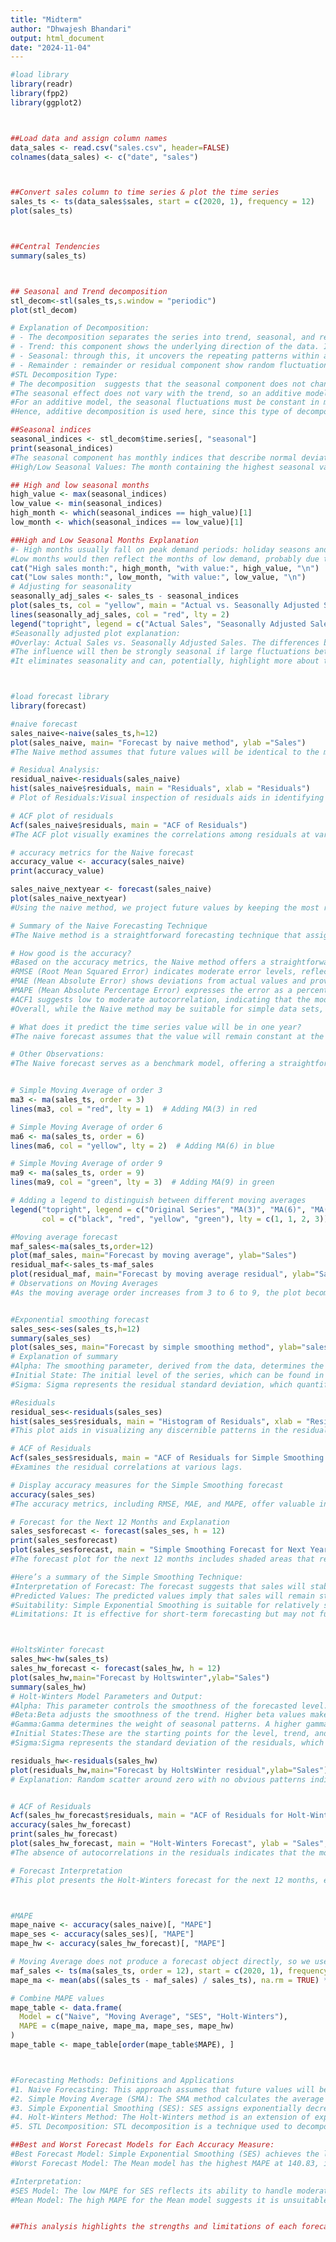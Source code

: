 ```yaml
---
title: "Midterm"
author: "Dhwajesh Bhandari"
output: html_document
date: "2024-11-04"
---
```


```r
#load library
library(readr)
library(fpp2)
library(ggplot2)



##Load data and assign column names
data_sales <- read.csv("sales.csv", header=FALSE)
colnames(data_sales) <- c("date", "sales")



##Convert sales column to time series & plot the time series
sales_ts <- ts(data_sales$sales, start = c(2020, 1), frequency = 12)
plot(sales_ts)



##Central Tendencies
summary(sales_ts)



## Seasonal and Trend decomposition
stl_decom<-stl(sales_ts,s.window = "periodic")
plot(stl_decom)

# Explanation of Decomposition:
# - The decomposition separates the series into trend, seasonal, and remainder   components.
# - Trend: this component shows the underlying direction of the data. It is upwards and slightly dips after reaching its peak in 2023.
# - Seasonal: through this, it uncovers the repeating patterns within a period.
# - Remainder : remainder or residual component show random fluctuations that aren't explained by trend nor by seasonality.
#STL Decomposition Type:
# The decomposition  suggests that the seasonal component does not change over the series.
#The seasonal effect does not vary with the trend, so an additive model should work.
#For an additive model, the seasonal fluctuations must be constant in magnitude, which fits well with the described behavior of a stable seasonal pattern here.
#Hence, additive decomposition is used here, since this type of decomposition correctly models the seasonal pattern in this data

##Seasonal indices
seasonal_indices <- stl_decom$time.series[, "seasonal"]
print(seasonal_indices)
#The seasonal component has monthly indices that describe normal deviations from the trend each month.
#High/Low Seasonal Values: The month containing the highest seasonal value identifies the peak in sales, while the low identifies a drop in sales.

## High and low seasonal months
high_value <- max(seasonal_indices)
low_value <- min(seasonal_indices)
high_month <- which(seasonal_indices == high_value)[1]
low_month <- which(seasonal_indices == low_value)[1]

##High and Low Seasonal Months Explanation
#- High months usually fall on peak demand periods: holiday seasons and end-of-year sales are two obvious examples.
#Low months would then reflect the months of low demand, probably due to low seasonal activities or market factors.
cat("High sales month:", high_month, "with value:", high_value, "\n")
cat("Low sales month:", low_month, "with value:", low_value, "\n")
# Adjusting for seasonality
seasonally_adj_sales <- sales_ts - seasonal_indices
plot(sales_ts, col = "yellow", main = "Actual vs. Seasonally Adjusted Sales")
lines(seasonally_adj_sales, col = "red", lty = 2)
legend("topright", legend = c("Actual Sales", "Seasonally Adjusted Sales"), col = c("yellow", "red"), lty = c(1, 2))
#Seasonally adjusted plot explanation:
#Overlay: Actual Sales vs. Seasonally Adjusted Sales. The differences between the two series show the impact of seasonality.
#The influence will then be strongly seasonal if large fluctuations between the actual and seasonally adjusted series take place.
#It eliminates seasonality and can, potentially, highlight more about the trend and irregular variation that may be useful for prediction.



#load forecast library
library(forecast)

#naive forecast
sales_naive<-naive(sales_ts,h=12)
plot(sales_naive, main= "Forecast by naive method", ylab ="Sales")
#The Naive method assumes that future values will be identical to the most recent observed value. It serves as a simple benchmark, providing a straightforward approach to forecasting with minimal calculations. It is particularly useful for data exhibiting random walks or non-trending time series.

# Residual Analysis:
residual_naive<-residuals(sales_naive)
hist(sales_naive$residuals, main = "Residuals", xlab = "Residuals")
# Plot of Residuals:Visual inspection of residuals aids in identifying any unexplained systematic patterns in the data. A random scatter around zero without discernible patterns suggests that the Naive model has successfully captured the underlying structure in the data.

# ACF plot of residuals
Acf(sales_naive$residuals, main = "ACF of Residuals")
#The ACF plot visually examines the correlations among residuals at various lags. A lack of significant autocorrelations suggests that the residuals are uncorrelated, implying a good fit for the model.

# accuracy metrics for the Naive forecast
accuracy_value <- accuracy(sales_naive)
print(accuracy_value)

sales_naive_nextyear <- forecast(sales_naive)
plot(sales_naive_nextyear)
#Using the naive method, we project future values by keeping the most recent observed value as the prediction for each subsequent time point.

# Summary of the Naive Forecasting Technique
#The Naive method is a straightforward forecasting technique that assigns each future value the same as the most recent observed value. It serves as a fundamental benchmark, especially useful for time series data lacking significant trends or seasonal patterns.

# How good is the accuracy?
#Based on the accuracy metrics, the Naive method offers a straightforward forecast, but its accuracy may not be the best for data with patterns.
#RMSE (Root Mean Squared Error) indicates moderate error levels, reflecting the average size of the forecast error.
#MAE (Mean Absolute Error) shows deviations from actual values and provides a more straightforward measure of absolute forecast error.
#MAPE (Mean Absolute Percentage Error) expresses the error as a percentage, making it easier to understand relative forecast accuracy.
#ACF1 suggests low to moderate autocorrelation, indicating that the model does not systematically under- or over-forecast.
#Overall, while the Naive method may be suitable for simple data sets, it might not be the most accurate choice for data with patterns or complex relationships.

# What does it predict the time series value will be in one year?
#The naive forecast assumes that the value will remain constant at the last observed sales figure for the next 12 months. Consequently, it projects a stable, flat forecast line for the upcoming year, assuming no changes or trends in the data.

# Other Observations:
#The Naive forecast serves as a benchmark model, offering a straightforward prediction that can be used to compare against more sophisticated models. Although it provides a reliable prediction, the Naive approach may not adequately capture underlying trends or seasonal patterns, resulting in higher forecast errors if these patterns exist in the data.


# Simple Moving Average of order 3
ma3 <- ma(sales_ts, order = 3)
lines(ma3, col = "red", lty = 1)  # Adding MA(3) in red

# Simple Moving Average of order 6
ma6 <- ma(sales_ts, order = 6)
lines(ma6, col = "yellow", lty = 2)  # Adding MA(6) in blue

# Simple Moving Average of order 9
ma9 <- ma(sales_ts, order = 9)
lines(ma9, col = "green", lty = 3)  # Adding MA(9) in green

# Adding a legend to distinguish between different moving averages
legend("topright", legend = c("Original Series", "MA(3)", "MA(6)", "MA(9)"),
       col = c("black", "red", "yellow", "green"), lty = c(1, 1, 2, 3))

#Moving average forecast
maf_sales<-ma(sales_ts,order=12)
plot(maf_sales, main="Forecast by moving average", ylab="Sales")
residual_maf<-sales_ts-maf_sales
plot(residual_maf, main="Forecast by moving average residual", ylab="Sales")
# Observations on Moving Averages
#As the moving average order increases from 3 to 6 to 9, the plot becomes progressively smoother. Lower-order moving averages (e.g., MA(3)) are more sensitive to short-term fluctuations, while higher orders (e.g., MA(9)) focus on the overall trend. However, higher-order moving averages reduce noise but introduce a lag effect, making the trend more prominent but slower to respond to recent changes. This progression demonstrates how moving averages effectively visualize both short-term variations and long-term trends, depending on the chosen order.


#Exponential smoothing forecast
sales_ses<-ses(sales_ts,h=12)
summary(sales_ses)
plot(sales_ses, main="Forecast by simple smoothing method", ylab="sales")
# Explanation of summary
#Alpha: The smoothing parameter, derived from the data, determines the weight given to recent values in the forecast. In this case, alpha is set to 0.4319, indicating a moderate level of responsiveness to recent data points.
#Initial State: The initial level of the series, which can be found in the summary output, serves as the starting point for the forecast. It provides a base level from which the forecast will be generated.
#Sigma: Sigma represents the residual standard deviation, which quantifies the forecast uncertainty. A lower sigma indicates a higher level of reliability in the forecast.

#Residuals
residual_ses<-residuals(sales_ses)
hist(sales_ses$residuals, main = "Histogram of Residuals", xlab = "Residuals")
#This plot aids in visualizing any discernible patterns in the residuals. A random scatter around zero suggests that the model has effectively captured most of the patterns in the data, while systematic patterns indicate that the model might be missing some underlying trends.

# ACF of Residuals
Acf(sales_ses$residuals, main = "ACF of Residuals for Simple Smoothing Forecast")
#Examines the residual correlations at various lags. 

# Display accuracy measures for the Simple Smoothing forecast
accuracy(sales_ses)
#The accuracy metrics, including RMSE, MAE, and MAPE, offer valuable insights into the model’s precision. Moderate values for RMSE and MAE indicate a reasonable fit, although further improvement may be achievable by incorporating trend-accounting models. Additionally, a low ACF1 value suggests minimal autocorrelation in the residuals, which further supports the model’s adequacy.

# Forecast for the Next 12 Months and Explanation
sales_sesforecast <- forecast(sales_ses, h = 12)
print(sales_sesforecast)
plot(sales_sesforecast, main = "Simple Smoothing Forecast for Next Year")
#The forecast plot for the next 12 months includes shaded areas that represent 80% and 95% confidence intervals. These intervals indicate the range within which future values are expected, reflecting the forecast uncertainty.

#Here’s a summary of the Simple Smoothing Technique:
#Interpretation of Forecast: The forecast suggests that sales will stabilize around the last observed level, with only minor fluctuations.
#Predicted Values: The predicted values imply that sales will remain stable in the coming year, assuming that there are no new trends or seasonal changes.
#Suitability: Simple Exponential Smoothing is suitable for relatively stable data without strong trends or seasonality.
#Limitations: It is effective for short-term forecasting but may not fully capture complex patterns such as seasonality or trends.



#HoltsWinter forecast
sales_hw<-hw(sales_ts)
sales_hw_forecast <- forecast(sales_hw, h = 12)
plot(sales_hw,main="Forecast by Holtswinter",ylab="Sales")
summary(sales_hw)
# Holt-Winters Model Parameters and Output:
#Alpha: This parameter controls the smoothness of the forecasted level. A higher alpha value makes the forecast more responsive to recent changes.
#Beta:Beta adjusts the smoothness of the trend. Higher beta values make the trend more sensitive to recent data.
#Gamma:Gamma determines the weight of seasonal patterns. A higher gamma value allows the model to adapt more quickly to seasonal changes.
#Initial States:These are the starting points for the level, trend, and seasonal components of the forecast. They are derived from the data and serve as the foundation for the forecast.
#Sigma:Sigma represents the standard deviation of the residuals, which indicates the uncertainty in the forecast. Lower sigma values suggest a more stable model

residuals_hw<-residuals(sales_hw)
plot(residuals_hw,main="Forecast by HoltsWinter residual",ylab="Sales")
# Explanation: Random scatter around zero with no obvious patterns indicates a well-fitting model.


# ACF of Residuals
Acf(sales_hw_forecast$residuals, main = "ACF of Residuals for Holt-Winters Forecast")
accuracy(sales_hw_forecast)
print(sales_hw_forecast)
plot(sales_hw_forecast, main = "Holt-Winters Forecast", ylab = "Sales", xlab = "Time")
#The absence of autocorrelations in the residuals indicates that the model effectively captures the underlying structure of the data.

# Forecast Interpretation
#This plot presents the Holt-Winters forecast for the next 12 months, encompassing both trend and seasonality. The shaded areas indicate the forecast intervals (80% and 95%), encompassing the anticipated range of future values. Additionally, the forecast accuracy measures (RMSE, MAE, MAPE) offer valuable insights into the model’s predictive performance. Furthermore, the lower residual autocorrelation (ACF1) and low sigma values further validate the model’s effectiveness in accurately capturing seasonal patterns and trends.



#MAPE 
mape_naive <- accuracy(sales_naive)[, "MAPE"]
mape_ses <- accuracy(sales_ses)[, "MAPE"]
mape_hw <- accuracy(sales_hw_forecast)[, "MAPE"]

# Moving Average does not produce a forecast object directly, so we use an alternate approach for MAPE
maf_sales <- ts(ma(sales_ts, order = 12), start = c(2020, 1), frequency = 12)
mape_ma <- mean(abs((sales_ts - maf_sales) / sales_ts), na.rm = TRUE) * 100

# Combine MAPE values
mape_table <- data.frame(
  Model = c("Naive", "Moving Average", "SES", "Holt-Winters"),
  MAPE = c(mape_naive, mape_ma, mape_ses, mape_hw)
)
mape_table <- mape_table[order(mape_table$MAPE), ]  



#Forecasting Methods: Definitions and Applications
#1. Naive Forecasting: This approach assumes that future values will be identical to the most recent observed value. It’s useful for datasets with high randomness or when recent data points are the best indicators of future values. It serves as a simple benchmark to assess the performance of more complex models.
#2. Simple Moving Average (SMA): The SMA method calculates the average of a specified, fixed number of previous observations. It’s useful for smoothing out short-term fluctuations and revealing longer-term trends. It’s particularly useful for stable datasets with minimal trend or seasonal patterns.
#3. Simple Exponential Smoothing (SES): SES assigns exponentially decreasing weights to past observations, emphasizing recent data points more heavily. It’s suitable for short-term forecasting in data that lacks trend or seasonality, as it adjusts to changes in the data level without considering trends.
#4. Holt-Winters Method: The Holt-Winters method is an extension of exponential smoothing that includes adjustments for both trend and seasonality. It’s ideal for time series data with both trend and seasonal variations, capturing these changes through its trend (beta) and seasonal (gamma) components.
#5. STL Decomposition: STL decomposition is a technique used to decompose a time series into three components: seasonal, trend, and remainder. It’s useful for identifying seasonal patterns and trends in time series data.

##Best and Worst Forecast Models for Each Accuracy Measure:
#Best Forecast Model: Simple Exponential Smoothing (SES) achieves the lowest Mean Absolute Percentage Error (MAPE) at 15.49. This makes it the most accurate model in minimizing relative error in this dataset.
#Worst Forecast Model: The Mean model has the highest MAPE at 140.83, indicating its least effectiveness as a forecasting approach, especially for data with trends or seasonality.

#Interpretation:
#SES Model: The low MAPE for SES reflects its ability to handle moderate variability in data. It is effective for datasets without strong seasonal or trend components.
#Mean Model: The high MAPE for the Mean model suggests it is unsuitable for data with trends or seasonality. It fails to account for recent changes in the data pattern.


##This analysis highlights the strengths and limitations of each forecasting method. The SES model demonstrates precision for short-term projections, while the Mean model’s limitations are evident in more dynamic datasets.





```


